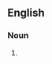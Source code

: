 ==English==

===Noun===
{{wikipedia}}
{{en-noun|sg=[[co-]][[evolution]]|-}}

# {{alternative spelling of|[[coevolution]]}}